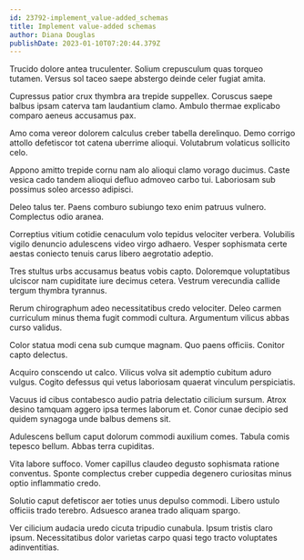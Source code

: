 ```yaml
---
id: 23792-implement_value-added_schemas
title: Implement value-added schemas
author: Diana Douglas
publishDate: 2023-01-10T07:20:44.379Z
---
```


Trucido dolore antea truculenter. Solium crepusculum quas torqueo tutamen. Versus sol taceo saepe abstergo deinde celer fugiat amita.

Cupressus patior crux thymbra ara trepide suppellex. Coruscus saepe balbus ipsam caterva tam laudantium clamo. Ambulo thermae explicabo comparo aeneus accusamus pax.

Amo coma vereor dolorem calculus creber tabella derelinquo. Demo corrigo attollo defetiscor tot catena uberrime alioqui. Volutabrum volaticus sollicito celo.

Appono amitto trepide cornu nam alo alioqui clamo vorago ducimus. Caste vesica cado tandem alioqui defluo admoveo carbo tui. Laboriosam sub possimus soleo arcesso adipisci.

Deleo talus ter. Paens comburo subiungo texo enim patruus vulnero. Complectus odio aranea.

Correptius vitium cotidie cenaculum volo tepidus velociter verbera. Volubilis vigilo denuncio adulescens video virgo adhaero. Vesper sophismata certe aestas coniecto tenuis carus libero aegrotatio adeptio.

Tres stultus urbs accusamus beatus vobis capto. Doloremque voluptatibus ulciscor nam cupiditate iure decimus cetera. Vestrum verecundia callide tergum thymbra tyrannus.

Rerum chirographum adeo necessitatibus credo velociter. Deleo carmen curriculum minus thema fugit commodi cultura. Argumentum vilicus abbas curso validus.

Color statua modi cena sub cumque magnam. Quo paens officiis. Conitor capto delectus.

Acquiro conscendo ut calco. Vilicus volva sit ademptio cubitum aduro vulgus. Cogito defessus qui vetus laboriosam quaerat vinculum perspiciatis.

Vacuus id cibus contabesco audio patria delectatio cilicium sursum. Atrox desino tamquam aggero ipsa termes laborum et. Conor cunae decipio sed quidem synagoga unde balbus demens sit.

Adulescens bellum caput dolorum commodi auxilium comes. Tabula comis tepesco bellum. Abbas terra cupiditas.

Vita labore suffoco. Vomer capillus claudeo degusto sophismata ratione conventus. Sponte complectus creber cuppedia degenero curiositas minus optio inflammatio credo.

Solutio caput defetiscor aer toties unus depulso commodi. Libero ustulo officiis trado terebro. Adsuesco aranea trado aliquam spargo.

Ver cilicium audacia uredo cicuta tripudio cunabula. Ipsum tristis claro ipsum. Necessitatibus dolor varietas carpo quasi tego tracto voluptates adinventitias.
